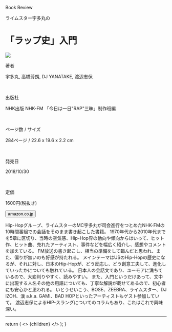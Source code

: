 
<Row >
<Column colMd={"12"} colLg={"12"} noGutterMdLeft="">

<p className="largeP">Book Review</p>
<p className="largeP-less-margin">ライムスター宇多丸の</p>
<h1 className="h1-no-bottom-margin">
「ラップ史」入門 
</h1>
</Column>
</Row>

<Row>
<Column colMd={"4"} colLg={"4"} noGutterMdLeft="">

<a href="https://amzn.to/38tbODE"><img src="../../images/books/raphistoryprimer.jpg"/></a>

</Column>
<Column colMd={"8"} colLg={"8"} noGutterMdLeft="">
<div>
<p>著者</p>
<p className="largeP">
宇多丸, 高橋芳朗, DJ YANATAKE, 渡辺志保
</p>
<br/>
<p>出版社</p>
<p className="largeP">
NHK出版 NHK-FM 「今日は一日"RAP"三昧」制作班編
</p>
<br/>
<p>ページ数 / サイズ</p>
<p className="largeP">
284ページ / 22.6 x 19.6 x 2.2 cm 
</p>
<br/>
<p>発売日</p>
<p className="largeP">
2018/10/30
</p>
<br/>
<p>定価</p>
<p className="largeP">
1600円(税抜き)
</p>
<div>
<Button href="https://amzn.to/38tbODE" kind="primary" size="small" renderIcon={ArrowUpRight24}>
      amazon.co.jp
</Button>
</div>
</div>
</Column>
</Row>

<Row>
<Column colMd={"8"} colLg={"8"} noGutterMdLeft="">
<p>
Hip-Hopグループ、ライムスターのMC宇多丸が司会進行をつとめたNHK-FMの10時間番組での会話をそのまま書き起こした書籍。
1970年代から2010年代までを5章に区切り、当時の空気感、Hip-Hop界の動向や傾向からはいって、ヒット作、ヒット曲、売れたアーティスト、事件などを幅広く紹介し、感想やコメントを加えている。
FM放送の書き起こし、相当の準備をして臨んだと思われ、また、偏りが無いのも好感が持たれる。
メインテーマはUSのHip-Hopの歴史になるが、それに対し、日本のHip-Hopが、どう反応し、どう創意工夫して、進化していったかについても触れている。
日本人の会話文であり、ユーモアに満ちているので、大変判りやすく、読みやすい。
また、入門というだけあって、文中に出現する人名その他の用語についても、丁寧な解説が載せてあるので、初心者にも安心かと思われる。
いとうせいこう、BOSE、ZEEBRA、ライムスター、DJ IZOH、漢 a.k.a. GAMI、BAD HOPといったアーティストもゲスト参加していて。
渡辺志保によるHIP-スラングについてのコラムもあり、これはこれで興味深い。
</p>
</Column>
</Row>

<hr/>

  return (
    <>
      {children}
    </>
  );
}